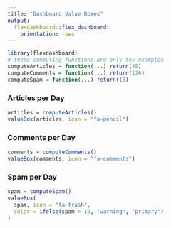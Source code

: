 ```yaml
---
title: "Dashboard Value Boxes"
output:
  flexdashboard::flex_dashboard:
    orientation: rows
---
```


```r
library(flexdashboard)
# these computing functions are only toy examples
computeArticles = function(...) return(45)
computeComments = function(...) return(126)
computeSpam = function(...) return(15)
```

### Articles per Day

```r
articles = computeArticles()
valueBox(articles, icon = "fa-pencil")
```

### Comments per Day

```r
comments = computeComments()
valueBox(comments, icon = "fa-comments")
```

### Spam per Day

```r
spam = computeSpam()
valueBox(
  spam, icon = "fa-trash",
  color = ifelse(spam > 10, "warning", "primary")
)
```